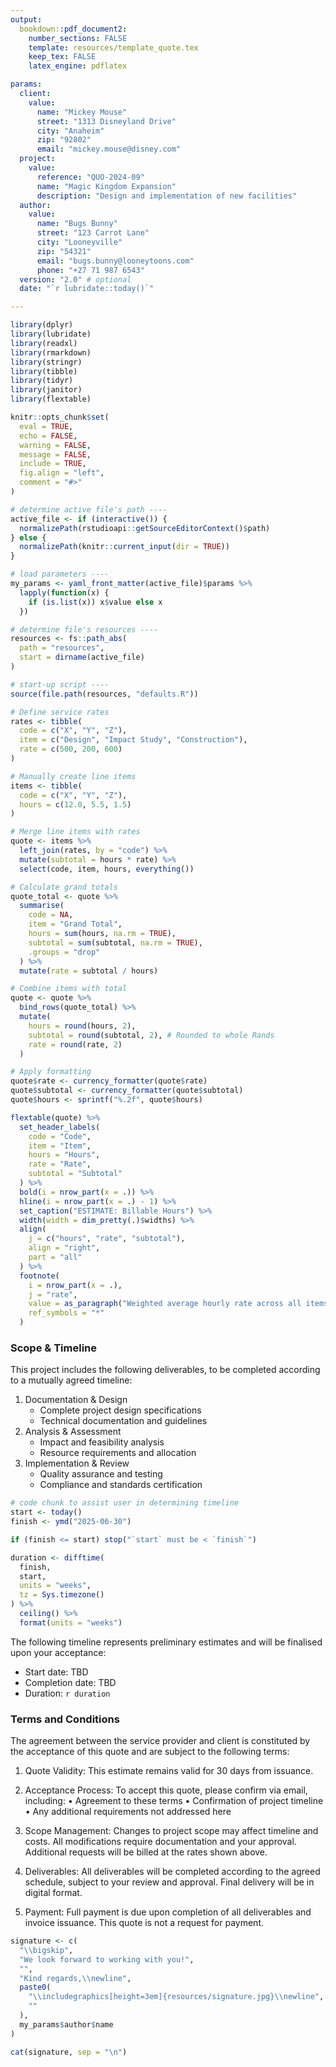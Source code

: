 ```yaml
---
output:
  bookdown::pdf_document2:
    number_sections: FALSE
    template: resources/template_quote.tex
    keep_tex: FALSE
    latex_engine: pdflatex

params:
  client:
    value:
      name: "Mickey Mouse"
      street: "1313 Disneyland Drive"
      city: "Anaheim"
      zip: "92802"
      email: "mickey.mouse@disney.com"
  project:
    value:
      reference: "QUO-2024-09"
      name: "Magic Kingdom Expansion"
      description: "Design and implementation of new facilities"
  author:
    value:
      name: "Bugs Bunny"
      street: "123 Carrot Lane"
      city: "Looneyville"
      zip: "54321"
      email: "bugs.bunny@looneytoons.com"
      phone: "+27 71 987 6543"
  version: "2.0" # optional
  date: "`r lubridate::today()`"

---
```


```r
library(dplyr)
library(lubridate)
library(readxl)
library(rmarkdown)
library(stringr)
library(tibble)
library(tidyr)
library(janitor)
library(flextable)

knitr::opts_chunk$set(
  eval = TRUE,
  echo = FALSE,
  warning = FALSE,
  message = FALSE,
  include = TRUE,
  fig.align = "left",
  comment = "#>"
)

# determine active file's path ----
active_file <- if (interactive()) {
  normalizePath(rstudioapi::getSourceEditorContext()$path)
} else {
  normalizePath(knitr::current_input(dir = TRUE))
}

# load parameters ----
my_params <- yaml_front_matter(active_file)$params %>%
  lapply(function(x) {
    if (is.list(x)) x$value else x
  })

# determine file's resources ----
resources <- fs::path_abs(
  path = "resources",
  start = dirname(active_file)
)

# start-up script ----
source(file.path(resources, "defaults.R"))
```

```r
# Define service rates
rates <- tibble(
  code = c("X", "Y", "Z"),
  item = c("Design", "Impact Study", "Construction"),
  rate = c(500, 200, 600)
)
```

```r
# Manually create line items
items <- tibble(
  code = c("X", "Y", "Z"),
  hours = c(12.0, 5.5, 1.5)
)
```

```r
# Merge line items with rates
quote <- items %>%
  left_join(rates, by = "code") %>%
  mutate(subtotal = hours * rate) %>%
  select(code, item, hours, everything())

# Calculate grand totals
quote_total <- quote %>%
  summarise(
    code = NA,
    item = "Grand Total",
    hours = sum(hours, na.rm = TRUE),
    subtotal = sum(subtotal, na.rm = TRUE),
    .groups = "drop"
  ) %>%
  mutate(rate = subtotal / hours)

# Combine items with total
quote <- quote %>%
  bind_rows(quote_total) %>%
  mutate(
    hours = round(hours, 2),
    subtotal = round(subtotal, 2), # Rounded to whole Rands
    rate = round(rate, 2)
  )

# Apply formatting
quote$rate <- currency_formatter(quote$rate)
quote$subtotal <- currency_formatter(quote$subtotal)
quote$hours <- sprintf("%.2f", quote$hours)
```

```r
flextable(quote) %>%
  set_header_labels(
    code = "Code",
    item = "Item",
    hours = "Hours",
    rate = "Rate",
    subtotal = "Subtotal"
  ) %>%
  bold(i = nrow_part(x = .)) %>%
  hline(i = nrow_part(x = .) - 1) %>%
  set_caption("ESTIMATE: Billable Hours") %>%
  width(width = dim_pretty(.)$widths) %>%
  align(
    j = c("hours", "rate", "subtotal"),
    align = "right",
    part = "all"
  ) %>%
  footnote(
    i = nrow_part(x = .),
    j = "rate",
    value = as_paragraph("Weighted average hourly rate across all items."),
    ref_symbols = "*"
  )
```


### Scope & Timeline

This project includes the following deliverables, to be completed according to a mutually agreed timeline:

1. Documentation & Design
    - Complete project design specifications
    - Technical documentation and guidelines
2. Analysis & Assessment
    - Impact and feasibility analysis
    - Resource requirements and allocation
3. Implementation & Review
    - Quality assurance and testing
    - Compliance and standards certification

```r
# code chunk to assist user in determining timeline
start <- today()
finish <- ymd("2025-06-30")

if (finish <= start) stop("`start` must be < `finish`")

duration <- difftime(
  finish,
  start,
  units = "weeks",
  tz = Sys.timezone()
) %>%
  ceiling() %>%
  format(units = "weeks")
```

The following timeline represents preliminary estimates and will be finalised upon your acceptance:

- Start date: TBD
- Completion date: TBD 
- Duration: `r duration`

### Terms and Conditions

The agreement between the service provider and client is constituted by the acceptance of this quote and are subject to the following terms: 

1. Quote Validity: This estimate remains valid for 30 days from issuance.

2. Acceptance Process: To accept this quote, please confirm via email, including:
   • Agreement to these terms
   • Confirmation of project timeline
   • Any additional requirements not addressed here

3. Scope Management: Changes to project scope may affect timeline and costs. All modifications require documentation and your approval. Additional requests will be billed at the rates shown above.

4. Deliverables: All deliverables will be completed according to the agreed schedule, subject to your review and approval. Final delivery will be in digital format.

5. Payment: Full payment is due upon completion of all deliverables and invoice issuance. This quote is not a request for payment.

```r
signature <- c(
  "\\bigskip",
  "We look forward to working with you!",
  "",
  "Kind regards,\\newline",
  paste0(
    "\\includegraphics[height=3em]{resources/signature.jpg}\\newline",
    ""
  ),
  my_params$author$name
)

cat(signature, sep = "\n")
```